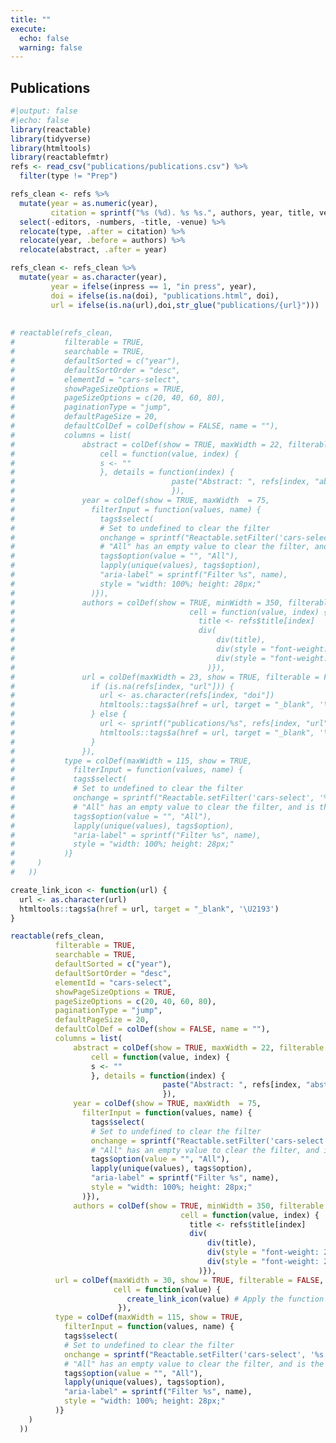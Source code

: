 ```yaml
---
title: ""
execute:
  echo: false
  warning: false
---
```


::: {.column-page-inset}
# Publications

```r
#|output: false
#|echo: false
library(reactable)
library(tidyverse)
library(htmltools)
library(reactablefmtr)
refs <- read_csv("publications/publications.csv") %>% 
  filter(type != "Prep")
```

```r
refs_clean <- refs %>% 
  mutate(year = as.numeric(year),
         citation = sprintf("%s (%d). %s %s.", authors, year, title, venue), .after = url) %>% 
  select(-editors, -numbers, -title, -venue) %>% 
  relocate(type, .after = citation) %>%
  relocate(year, .before = authors) %>%
  relocate(abstract, .after = year)

refs_clean <- refs_clean %>% 
  mutate(year = as.character(year),
         year = ifelse(inpress == 1, "in press", year),
         doi = ifelse(is.na(doi), "publications.html", doi),
         url = ifelse(is.na(url),doi,str_glue("publications/{url}")))
  
         
# reactable(refs_clean, 
#           filterable = TRUE, 
#           searchable = TRUE, 
#           defaultSorted = c("year"), 
#           defaultSortOrder = "desc", 
#           elementId = "cars-select", 
#           showPageSizeOptions = TRUE,
#           pageSizeOptions = c(20, 40, 60, 80),
#           paginationType = "jump",
#           defaultPageSize = 20,
#           defaultColDef = colDef(show = FALSE, name = ""),
#           columns = list(
#               abstract = colDef(show = TRUE, maxWidth = 22, filterable = FALSE,
#                   cell = function(value, index) {
#                   s <- ""
#                   }, details = function(index) {
#                                   paste("Abstract: ", refs[index, "abstract"])
#                                   }),
#               year = colDef(show = TRUE, maxWidth  = 75,
#                 filterInput = function(values, name) {
#                   tags$select(
#                   # Set to undefined to clear the filter
#                   onchange = sprintf("Reactable.setFilter('cars-select', '%s', event.target.value || undefined)", name),
#                   # "All" has an empty value to clear the filter, and is the default option
#                   tags$option(value = "", "All"),
#                   lapply(unique(values), tags$option),
#                   "aria-label" = sprintf("Filter %s", name),
#                   style = "width: 100%; height: 28px;"
#                 )}),
#               authors = colDef(show = TRUE, minWidth = 350, filterable = FALSE, 
#                                       cell = function(value, index) {
#                                         title <- refs$title[index]
#                                         div(
#                                             div(title),
#                                             div(style = "font-weight: 200", value),
#                                             div(style = "font-weight: 200", refs$venue[index]),
#                                           )}),
#               url = colDef(maxWidth = 23, show = TRUE, filterable = FALSE, cell = function(value, index) {
#                 if (is.na(refs[index, "url"])) {
#                   url <- as.character(refs[index, "doi"])
#                   htmltools::tags$a(href = url, target = "_blank", '\U29C9')
#                 } else {
#                   url <- sprintf("publications/%s", refs[index, "url"])
#                   htmltools::tags$a(href = url, target = "_blank", '\U2193')
#                 }
#               }),
#           type = colDef(maxWidth = 115, show = TRUE,
#             filterInput = function(values, name) {
#             tags$select(
#             # Set to undefined to clear the filter
#             onchange = sprintf("Reactable.setFilter('cars-select', '%s', event.target.value || undefined)", name),
#             # "All" has an empty value to clear the filter, and is the default option
#             tags$option(value = "", "All"),
#             lapply(unique(values), tags$option),
#             "aria-label" = sprintf("Filter %s", name),
#             style = "width: 100%; height: 28px;"
#           )}
#     )
#   ))
```

```r
create_link_icon <- function(url) {
  url <- as.character(url)
  htmltools::tags$a(href = url, target = "_blank", '\U2193')
}

reactable(refs_clean, 
          filterable = TRUE, 
          searchable = TRUE, 
          defaultSorted = c("year"), 
          defaultSortOrder = "desc", 
          elementId = "cars-select", 
          showPageSizeOptions = TRUE,
          pageSizeOptions = c(20, 40, 60, 80),
          paginationType = "jump",
          defaultPageSize = 20,
          defaultColDef = colDef(show = FALSE, name = ""),
          columns = list(
              abstract = colDef(show = TRUE, maxWidth = 22, filterable = FALSE,
                  cell = function(value, index) {
                  s <- ""
                  }, details = function(index) {
                                  paste("Abstract: ", refs[index, "abstract"])
                                  }),
              year = colDef(show = TRUE, maxWidth  = 75,
                filterInput = function(values, name) {
                  tags$select(
                  # Set to undefined to clear the filter
                  onchange = sprintf("Reactable.setFilter('cars-select', '%s', event.target.value || undefined)", name),
                  # "All" has an empty value to clear the filter, and is the default option
                  tags$option(value = "", "All"),
                  lapply(unique(values), tags$option),
                  "aria-label" = sprintf("Filter %s", name),
                  style = "width: 100%; height: 28px;"
                )}),
              authors = colDef(show = TRUE, minWidth = 350, filterable = FALSE, 
                                      cell = function(value, index) {
                                        title <- refs$title[index]
                                        div(
                                            div(title),
                                            div(style = "font-weight: 200", value),
                                            div(style = "font-weight: 200", refs$venue[index]),
                                          )}),
          url = colDef(maxWidth = 30, show = TRUE, filterable = FALSE,
                       cell = function(value) {
                          create_link_icon(value) # Apply the function to each URL
                        }),
          type = colDef(maxWidth = 115, show = TRUE,
            filterInput = function(values, name) {
            tags$select(
            # Set to undefined to clear the filter
            onchange = sprintf("Reactable.setFilter('cars-select', '%s', event.target.value || undefined)", name),
            # "All" has an empty value to clear the filter, and is the default option
            tags$option(value = "", "All"),
            lapply(unique(values), tags$option),
            "aria-label" = sprintf("Filter %s", name),
            style = "width: 100%; height: 28px;"
          )}
    )
  ))

```
:::